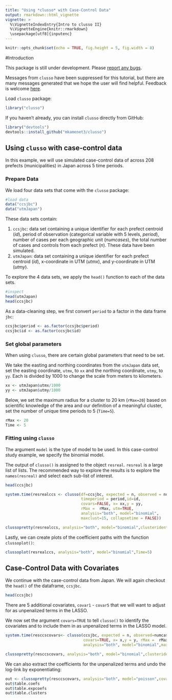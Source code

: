 ---
title: "Using *clusso* with Case-Control Data"
output: rmarkdown::html_vignette
vignette: >
  %\VignetteIndexEntry{Intro to clusso II}
  %\VignetteEngine{knitr::rmarkdown}
  \usepackage[utf8]{inputenc}
---

```{r setup, include=FALSE}
knitr::opts_chunk$set(echo = TRUE, fig.height = 5, fig.width = 8)
```

#Introduction

This package is still under development. Please [report any bugs](https://github.com/mkamenet3/clusso/issues).

Messages from `clusso` have been suppressed for this tutorial, but there are many messages generated that we hope the user will find helpful. Feedback is welcome [here](https://github.com/mkamenet3/clusso/issues).

Load `clusso` package:

```{r, message=FALSE, warning=FALSE}
library("clusso")

```

If you haven't already, you can install `clusso` directly from GitHub:

```{r, eval=FALSE}
library("devtools")
devtools::install_github("mkamenet3/clusso")
```



## Using `clusso` with case-control data 

In this example, we will use simulated case-control data of across 208 prefects (municipalities) in Japan across 5 time periods.

### Prepare Data

We load four data sets that come with the `clusso` package:

```{r}
#load data
data("ccsjbc")
data("utmJapan")

```


These data sets contain:

1. `ccsjbc`: data set containing a unique identifier for each prefect centroid (*id*), period of observation (categorical variable with 5 levels, *period*), number of cases per each geographic unit (*numcases*), the total number of cases and controls from each prefect (*n*). These data have been simulated.
1. `utmJapan`: data set containing a unique identifier for each prefect centroid (*id*), x-coordinate in UTM (*utmx*), and y-coordinate in UTM (*utmy*).


To explore the 4 data sets, we apply the `head()` function to each of the data sets.



```{r}
#inspect
head(utmJapan)
head(ccsjbc)
```


As a data-cleaning step, we first convert `period` to a factor in the data frame `jbc`:

```{r}
ccsjbc$period <- as.factor(ccsjbc$period)
ccsjbc$id <- as.factor(ccsjbc$id)

```



### Set global parameters

When using `clusso`, there are certain global parameters that need to be set.

We take the easting and northing coordinates from the `utmJapan` data set, set the easting coordinate, `utmx`, to `xx` and the northing coordinate, `utmy`, to `yy`. Each is divided by 1000 to change the scale from meters to kilometers.


```{r}
xx <- utmJapan$utmx/1000
yy <- utmJapan$utmy/1000
```

Below, we set the maximum radius for a cluster to 20 km (`rMax=20`) based on scientific knowledge of the area and our definition of a meaningful cluster, set the number of unique time periods to 5 (`Time=5`). 


```{r}
rMax <- 20 
Time <- 5
```


### Fitting using `clusso`

The argument `model` is the type of model to be used. In this case-control study example, we specify the binomial model.

The output of `clusso()` is assigned to the object `resreal`. `resreal` is a large list of lists. The recommended way to explore the results is to explore the `names(resreal)` and select each sub-list of interest.

```{r, warning=FALSE}
head(ccsjbc)

system.time(resrealccs <- clusso(df=ccsjbc, expected = n, observed = numcases,
                                 timeperiod = period,id=id,
                                 covars=FALSE, x= xx,y = yy, 
                                 rMax =  rMax, utm=TRUE, 
                                 analysis="both", model="binomial",
                                 maxclust=15, collapsetime = FALSE))

```


```{r, warning=FALSE}
clussopretty(resrealccs, analysis="both", model="binomial",clusteridentify=FALSE)
```


Lastly, we can create plots of the coefficient paths with the function `clussoplot()`:

```{r, warning=FALSE}
clussoplot(resrealccs, analysis="both", model="binomial",Time=5)
```


## Case-Control Data with Covariates

We continue with the case-control data from Japan. We will again checkout the `head()` of the dataframe, `ccsjbc`. 


```{r}
head(ccsjbc)
```


There are 5 additional covariates, `covar1` - `covar5` that we will want to adjust for as unpenalized terms in the LASSO.


We now set the argument `covars=TRUE` to tell `clusso()` to identify the covariates and to include them in as unpenalized terms in the LASSO model.



```{r, warning=FALSE}
system.time(resccscovars<- clusso(ccsjbc, expected = n, observed=numcases,timeperiod = period, id=id,
                                  covars=TRUE, x= x,y = y, rMax =  rMax, utm=TRUE,
                                  analysis="both", model="binomial",maxclust=11))

```



```{r, warning=FALSE}
clussopretty(resccscovars, analysis="both", model="binomial",clusteridentify = FALSE)
```


We can also extract the coefficients for the unpenalized terms and undo the log-link by exponentiating: 

```{r}
out <- clussopretty(resccscovars, analysis="both", model="poisson",covars=TRUE)
out$table.coefs
out$table.expcoefs
out$table.clusters
```




































